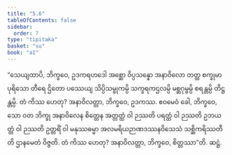 ```yaml
---
title: "5.6"
tableOfContents: false
sidebar:
  order: 7
type: "tipitaka"
basket: "su"
book: "a1"
---
```



<DynamicBreadcrumb />

<Division number="46" book="a1">

<Paragraph number="97" book="a1">
“သေယျထာပိ, ဘိက္ခဝေ, ဥဒကရဟဒေါ အစ္ဆော ဝိပ္ပသန္နော အနာဝိလော တတ္ထ စက္ခုမာ ပုရိသော တီရေ ဌိတော ပဿေယျ သိပ္ပိသမ္ဗုကမ္ပိ သက္ခရကဌလမ္ပိ မစ္ဆဂုမ္ဗမ္ပိ စရန္တမ္ပိ တိဋ္ဌန္တမ္ပိ. တံ ကိဿ ဟေတု? အနာဝိလတ္တာ, ဘိက္ခဝေ, ဥဒကဿ. ဧဝမေဝံ ခေါ, ဘိက္ခဝေ, သော ဝတ ဘိက္ခု အနာဝိလေန စိတ္တေန အတ္တတ္ထံ ဝါ ဉဿတိ ပရတ္ထံ ဝါ ဉဿတိ ဥဘယတ္ထံ ဝါ ဉဿတိ ဥတ္တရိံ ဝါ မနုဿဓမ္မာ အလမရိယဉာဏဒဿနဝိသေသံ သစ္ဆိကရိဿတီတိ ဌာနမေတံ ဝိဇ္ဇတိ. တံ ကိဿ ဟေတု? အနာဝိလတ္တာ, ဘိက္ခဝေ, စိတ္တဿာ”တိ.

</Paragraph>
</Division>

<Paragraph number="98" type="center" book="a1">
ဆဋ္ဌံ.
</Paragraph>